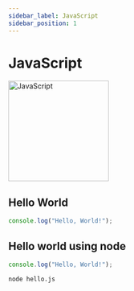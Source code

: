 ```yaml
---
sidebar_label: JavaScript
sidebar_position: 1
---
```


# JavaScript

<div style={{display: 'flex', justifyContent: 'center', alignItems: 'center'}}>
<img src="https://upload.wikimedia.org/wikipedia/commons/6/6a/JavaScript-logo.png" alt="JavaScript" width="200"/>
</div>

## Hello World

```javascript
console.log("Hello, World!");
```

## Hello world using node

```javascript
console.log("Hello, World!");
```

```bash
node hello.js
```
